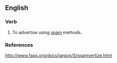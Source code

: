 ==English==

===Verb===
{{en-verb}}

# To advertise using [[spam]] methods.

===References===
http://www.faqs.org/docs/jargon/S/spamvertize.html